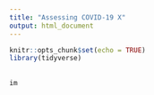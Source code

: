 ```yaml
---
title: "Assessing COVID-19 X"
output: html_document
---
```


```r
knitr::opts_chunk$set(echo = TRUE)
library(tidyverse)
```

## 

```r
im
```
